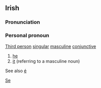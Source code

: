 ==Irish==
===Pronunciation===
{{IPA|[ʃeː]}}
===Personal pronoun===
[[Third person]] [[singular]] [[masculine]] [[conjunctive]]
#[[he]]
#[[it]] (referring to a masculine noun)

See also [[é]]

[[Category:Irish language|Se]]